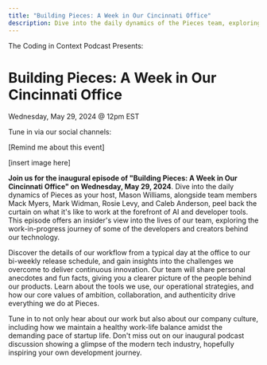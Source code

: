 ```yaml
---
title: "Building Pieces: A Week in Our Cincinnati Office"
description: Dive into the daily dynamics of the Pieces team, exploring the work-in-progress journey of some of the developers and creators behind our technology.
---
```


The Coding in Context Podcast Presents:

# Building Pieces: A Week in Our Cincinnati Office

Wednesday, May 29, 2024 @ 12pm EST

Tune in via our social channels:

[//]: # (<SocialIcons />)

[Remind me about this event]

[insert image here]

**Join us for the inaugural episode of "Building Pieces: A Week in Our Cincinnati Office" on Wednesday, May 29, 2024**. Dive into the daily dynamics of Pieces as your host, Mason Williams, alongside team members Mack Myers, Mark Widman, Rosie Levy, and Caleb Anderson, peel back the curtain on what it's like to work at the forefront of AI and developer tools. This episode offers an insider's view into the lives of our team, exploring the work-in-progress journey of some of the developers and creators behind our technology.

Discover the details of our workflow from a typical day at the office to our bi-weekly release schedule, and gain insights into the challenges we overcome to deliver continuous innovation. Our team will share personal anecdotes and fun facts, giving you a clearer picture of the people behind our products. Learn about the tools we use, our operational strategies, and how our core values of ambition, collaboration, and authenticity drive everything we do at Pieces.

Tune in to not only hear about our work but also about our company culture, including how we maintain a healthy work-life balance amidst the demanding pace of startup life. Don't miss out on our inaugural podcast discussion showing a glimpse of the modern tech industry, hopefully inspiring your own development journey.
